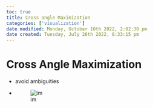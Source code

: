 ```yaml
---
toc: true
title: Cross angle Maximization
categories: ['visualization']
date modified: Monday, October 10th 2022, 2:02:30 pm
date created: Tuesday, July 26th 2022, 8:33:15 pm
---
```


# Cross Angle Maximization
- avoid ambiguities
- ![im](images/Pasted%20image%2020220418123203.png)



